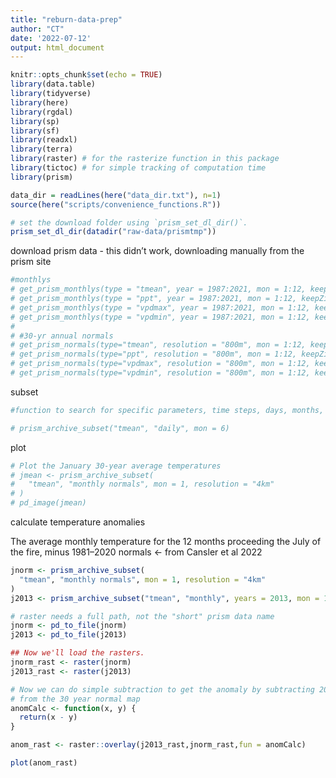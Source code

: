 ```yaml
---
title: "reburn-data-prep"
author: "CT"
date: '2022-07-12'
output: html_document
---
```


```r
knitr::opts_chunk$set(echo = TRUE)
library(data.table)
library(tidyverse)
library(here)
library(rgdal)
library(sp)
library(sf)
library(readxl)
library(terra)
library(raster) # for the rasterize function in this package
library(tictoc) # for simple tracking of computation time
library(prism)

data_dir = readLines(here("data_dir.txt"), n=1)
source(here("scripts/convenience_functions.R"))

```


```r
# set the download folder using `prism_set_dl_dir()`.
prism_set_dl_dir(datadir("raw-data/prismtmp"))
```

download prism data - this didn't work, downloading manually from the prism site
```r
#monthlys
# get_prism_monthlys(type = "tmean", year = 1987:2021, mon = 1:12, keepZip = FALSE)
# get_prism_monthlys(type = "ppt", year = 1987:2021, mon = 1:12, keepZip = FALSE)
# get_prism_monthlys(type = "vpdmax", year = 1987:2021, mon = 1:12, keepZip = FALSE)
# get_prism_monthlys(type = "vpdmin", year = 1987:2021, mon = 1:12, keepZip = FALSE)
# 
# #30-yr annual normals
# get_prism_normals(type="tmean", resolution = "800m", mon = 1:12, keepZip = FALSE)
# get_prism_normals(type="ppt", resolution = "800m", mon = 1:12, keepZip = FALSE)
# get_prism_normals(type="vpdmax", resolution = "800m", mon = 1:12, keepZip = FALSE)
# get_prism_normals(type="vpdmin", resolution = "800m", mon = 1:12, keepZip = FALSE)
```

subset
```r
#function to search for specific parameters, time steps, days, months, years, or ranges of days, months, years.

# prism_archive_subset("tmean", "daily", mon = 6)
```


plot
```r
# Plot the January 30-year average temperatures
# jmean <- prism_archive_subset(
#   "tmean", "monthly normals", mon = 1, resolution = "4km"
# )
# pd_image(jmean)
```

calculate temperature anomalies 

The average monthly temperature for the 12 months proceeding the July of the fire, minus 1981–2020 normals <- from Cansler et al 2022
```r
jnorm <- prism_archive_subset(
  "tmean", "monthly normals", mon = 1, resolution = "4km"
)
j2013 <- prism_archive_subset("tmean", "monthly", years = 2013, mon = 1)

# raster needs a full path, not the "short" prism data name
jnorm <- pd_to_file(jnorm)
j2013 <- pd_to_file(j2013)

## Now we'll load the rasters.
jnorm_rast <- raster(jnorm)
j2013_rast <- raster(j2013)

# Now we can do simple subtraction to get the anomaly by subtracting 2014 
# from the 30 year normal map
anomCalc <- function(x, y) {
  return(x - y)
}

anom_rast <- raster::overlay(j2013_rast,jnorm_rast,fun = anomCalc)

plot(anom_rast)
```

